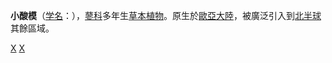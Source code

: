 {{Speciesbox
| taxon = Rumex acetosella
| image = Ahosuolaheinä (Rumex acetosella).jpg
| binomial_authority = [[卡尔·林奈|L.]]
}}

'''小酸模'''（[[学名|学名]]：''{{lang|la|Rumex acetosella}}''），[[蓼科|蓼科]]多年生[[草本植物|草本植物]]。原生於[[歐亞大陸|歐亞大陸]]，被廣泛引入到[[北半球|北半球]]其餘區域。

{{Taxonbar|from=Q29951}}

[[Category:酸模属|X]]
[[Category:卡尔·林奈命名的生物分类|X]]